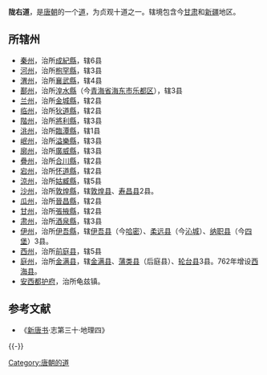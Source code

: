 '''陇右道'''，是[[唐朝|唐朝]]的一个[[道_(行政區劃)|道]]，为贞观十道之一。辖境包含今[[甘肃|甘肃]]和[[新疆|新疆]]地区。

== 所辖州 ==
*[[秦州|秦州]]，治所[[成紀縣|成紀縣]]，辖6县
*[[河州|河州]]，治所[[枹罕縣|枹罕縣]]，辖3县
*[[渭州|渭州]]，治所[[襄武縣|襄武縣]]，辖4县
*[[鄯州|鄯州]]，治所[[湟水縣|湟水縣]]（今[[青海省|青海省]][[海东市|海东市]][[乐都区|乐都区]]），辖3县
*[[兰州|兰州]]，治所[[金城縣_(漢朝)|金城縣]]，辖2县
*[[临州|临州]]，治所[[狄道縣|狄道縣]]，辖2县
*[[階州|階州]]，治所[[將利縣|將利縣]]，辖3县
*[[洮州|洮州]]，治所[[臨潭縣|臨潭縣]]，辖1县
*[[岷州|岷州]]，治所[[溢樂縣|溢樂縣]]，辖3县
*[[廓州|廓州]]，治所[[廣威縣|廣威縣]]，辖3县
*[[疊州|疊州]]，治所[[合川縣|合川縣]]，辖2县
*[[宕州|宕州]]，治所[[怀道縣|怀道縣]]，辖2县
*[[涼州|涼州]]，治所[[姑臧縣|姑臧縣]]，辖5县
*[[沙州|沙州]]，治所[[敦煌縣|敦煌縣]]，辖[[敦煌县|敦煌县]]、[[寿昌县|寿昌县]]2县。
*[[瓜州|瓜州]]，治所[[晉昌縣|晉昌縣]]，辖2县
*[[甘州|甘州]]，治所[[張掖縣|張掖縣]]，辖2县
*[[肃州|肃州]]，治所[[酒泉縣|酒泉縣]]，辖3县
*[[伊州|伊州]]，治所[[伊吾縣|伊吾縣]]，辖[[伊吾县|伊吾县]]（今[[哈密|哈密]]）、[[柔远县|柔远县]]（今[[沁城|沁城]]）、[[纳职县|纳职县]]（今[[四堡|四堡]]）3县。
*[[西州|西州]]，治所[[前庭县|前庭县]]，辖5县
*[[庭州|庭州]]，治所[[金满县|金满县]]，辖[[金满县|金满县]]、[[蒲类县|蒲类县]]（后庭县）、[[轮台县|轮台县]]3县。762年增设[[西海县|西海县]]。
* [[安西都护府|安西都护府]]，治所龟兹镇。

== 参考文献 ==
* 《[[新唐书|新唐书]]·志第三十·地理四》

{{-}}
{{贞观十道}}
{{开元十五道}}
{{唐朝行政区划|nocat}}

{{DEFAULTSORT:L}}
[[Category:唐朝的道|Category:唐朝的道]]